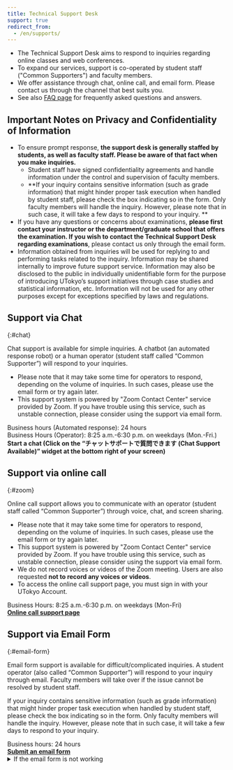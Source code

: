 ```yaml
---
title: Technical Support Desk
support: true
redirect_from:
  - /en/supports/
---
```



<Emergency />


* The Technical Support Desk aims to respond to inquiries regarding online classes and web conferences.
* To expand our services, support is co-operated by student staff ("Common Supporters") and faculty members.
* We offer assistance through chat, online call, and email form. Please contact us through the channel that best suits you. 
* See also [FAQ page](/en/faq/) for frequently asked questions and answers.


## Important Notes on Privacy and Confidentiality of Information 

* To ensure prompt response, **the support desk is generally staffed by students, as well as faculty staff. Please be aware of that fact when you make inquiries.**
    * Student staff have signed confidentiality agreements and handle information under the control and supervision of faculty members.
    * **If your inquiry contains sensitive information (such as grade information) that might hinder proper task execution when handled by student staff, please check the box indicating so in the form. Only faculty members will handle the inquiry. However, please note that in such case, it will take a few days to respond to your inquiry. **
* If you have any questions or concerns about examinations, **please first contact your instructor or the department/graduate school that offers the examination. If you wish to contact the Technical Support Desk regarding examinations**, please contact us only through the email form. 
* Information obtained from inquiries will be used for replying to and performing tasks related to the inquiry. Information may be shared internally to improve future support service. Information may also be disclosed to the public in individually unidentifiable form for the purpose of introducing UTokyo’s support initiatives through case studies and statistical information, etc. Information will not be used for any other purposes except for exceptions specified by laws and regulations.

## Support via Chat
{:#chat}

Chat support is available for simple inquiries. A chatbot (an automated response robot) or a human operator (student staff called “Common Supporter”) will respond to your inquiries.

* Please note that it may take some time for operators to respond, depending on the volume of inquiries. In such cases, please use the email form or try again later.
* This support system is powered by "Zoom Contact Center" service provided by Zoom. If you have trouble using this service, such as unstable connection, please consider using the support via email form.

<div>Business hours (Automated response): 24 hours</div>
<div>Business Hours (Operator): 8:25 a.m.-6:30 p.m. on weekdays (Mon.-Fri.)</div>

<b class="box center">
Start a chat (Click on the “チャットサポートで質問できます (Chat Support Available)” widget at the bottom right of your screen)
</b>


## Support via online call
{:#zoom}

Online call support allows you to communicate with an operator (student staff called “Common Supporter”) through voice, chat, and screen sharing.

* Please note that it may take some time for operators to respond, depending on the volume of inquiries. In such cases, please use the email form or try again later.
* This support system is powered by "Zoom Contact Center" service provided by Zoom. If you have trouble using this service, such as unstable connection, please consider using the support via email form.
* We do not record voices or videos of the Zoom meeting. Users are also requested **not to record any voices or videos**.
* To access the online call support page, you must sign in with your UTokyo Account.

<div>Business Hours: 8:25 a.m.-6:30 p.m. on weekdays (Mon-Fri)</div>

<b class="box center">
<a href="https://login.adm.u-tokyo.ac.jp/support/">Online call support page</a> 
</b>


## Support via Email Form
{:#email-form}

Email form support is available for difficult/complicated inquiries. A student operator (also called “Common Supporter”) will respond to your inquiry through email. Faculty members will take over if the issue cannot be resolved by student staff.

If your inquiry contains sensitive information (such as grade information) that might hinder proper task execution when handled by student staff, please check the box indicating so in the form. Only faculty members will handle the inquiry. However, please note that in such case, it will take a few days to respond to your inquiry.

<div>Business hours: 24 hours</div>

<b class="box center">
<a href="https://forms.gle/XPAu6YWGHcHodyDq9">Submit an email form</a>
</b>


<details>
<summary>If the email form is not working</summary>

If the email form is not working, please send a direct email to `utelecon-inquiries@googlegroups.com`. The email will first be checked by faculty staff and, if appropriate, will be passed on to student staff.

Please include the following information in your email:

- **Name**
- **10-digits Common ID** (If you don't know, please leave it blank.)
- **Faculty or Graduate School**
- **Position**: Select from the following.
    - Student (new student)
    - Student (current student)
    - Full-time academic staff
    - Part-time academic staff
    - Non-academic staff
    - Others (please specify)
- **Grade or title**
- Content of inquiry: Please describe in as much detail as possible **what you were trying to do and what problems you are experiencing**. If you referred to any materials or websites attempting to resolve the issue, please provide them too.
- If you are having trouble entering a class, please provide information about the class (such as the date, period, subject name, and instructor's name) as much as you know.
- If the problem is related to Zoom, please indicate what the "Sign-in email address" on the Zoom profile page says (if you are unable to sign in or cannot confirm otherwise, please state so).

</details>
